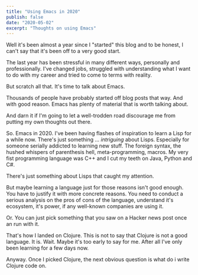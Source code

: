 ```yaml
---
title: "Using Emacs in 2020"
publish: false
date: "2020-05-02"
excerpt: "Thoughts on using Emacs"
---
```


<section class="blog-section">

Well it's been almost a year since I "started" this blog and to be honest, I can't say that it's been off to a very good start.

The last year has been stressful in many different ways, personally and professionally. I've changed jobs, struggled with understanding what I want to do with my career and tried to come to terms with reality.

But scratch all that. It's time to talk about Emacs.

Thousands of people have probably started off blog posts that way. And with good reason. Emacs has plenty of material that is worth talking about.

And darn it if I'm going to let a well-trodden road discourage me from putting my own thoughts out there.

So. Emacs in 2020. I've been having flashes of inspiration to learn a Lisp for a while now. There's just something ... *intriguing* about Lisps. Especially for someone serially addicted to learning new stuff. The foreign syntax, the hushed whispers of parenthesis hell, meta-programming, macros. My very fist programming language was C++ and I cut my teeth on Java, Python and C#.

There's just something about Lisps that caught my attention.

But maybe learning a language just for those reasons isn't good enough. You have to justify it with more concrete reasons. You need to conduct a serious analysis on the pros of cons of the language, understand it's ecosystem, it's power, if any well-known companies are using it.

Or. You can just pick something that you saw on a Hacker news post once an run with it.

That's how I landed on Clojure. This is not to say that Clojure is not a good language. It is. Wait. Maybe it's too early to say for me. After all I've only been learning for a few days now.

Anyway. Once I picked Clojure, the next obvious question is what do i write Clojure code on.

</section>